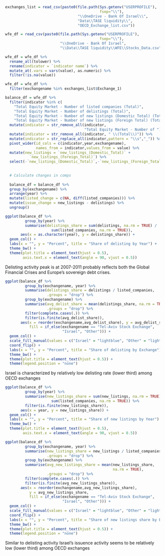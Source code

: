 
```r

exchanges_list = read_csv(paste0(file.path(Sys.getenv("USERPROFILE"),
                                           fsep="\\"),
                                 "\\OneDrive - Bank Of Israel\\",
                                 "Data\\TASE liquidity\\",
                                 "OECD_Exchange_list.csv"))

wfe_df = read_csv(paste0(file.path(Sys.getenv("USERPROFILE"),
                                           fsep="\\"),
                         "\\OneDrive - Bank Of Israel",
                         "\\Data\\TASE liquidity\\WFE\\Stocks_Data.csv"))

wfe_df = wfe_df %>%
  rename_all(tolower) %>% 
  rename(indicator = `indicator name`) %>% 
  mutate_at(.vars = vars(value), as.numeric) %>% 
  filter(!is.na(value))

wfe_df = wfe_df %>% 
  filter(exchangename %in% exchanges_list$Exchange_1)

```



```r

balance_df = wfe_df %>% 
  filter(indicator %in% c(
    "Total Equity Market - Number of listed companies (Total)",
    "Total Equity Market - Number of delistings (Total)",
    "Total Equity Market - Number of new listings (Domestic Total) (Total)",
    "Total Equity Market - Number of new listings (Foreign Total) (Total)")) %>% 
  mutate(indicator = str_remove_all(indicator,
                                    "Total Equity Market - Number of ")) %>% 
  mutate(indicator = str_remove_all(indicator, " \\(Total\\)")) %>% 
  mutate(indicator = str_replace_all(indicator,pattern = "\\s","_")) %>% 
  pivot_wider(id_cols = c(indicator,year,exchangename),
              names_from = indicator,values_from = value) %>% 
  mutate(new_listings = `new_listings_(Domestic_Total)` + 
           `new_listings_(Foreign_Total)`) %>% 
  select(-`new_listings_(Domestic_Total)`,-`new_listings_(Foreign_Total)`) 
  
  
  # Calculate changes in comps
  
  balance_df = balance_df %>% 
  group_by(exchangename) %>% 
  arrange(year) %>% 
  mutate(listed_change = c(NA, diff(listed_companies))) %>% 
  mutate(issue_change = new_listings - delistings) %>% 
  ungroup()

```


\subsection{Delistings}


```r

ggplot(balance_df %>% 
         group_by(year) %>% 
         summarise(delistings_share = sum(delistings, na.rm = TRUE) /
                     sum(listed_companies, na.rm = TRUE)),
       aes(x = as.character(year), y = delistings_share)) + 
  geom_col() + 
  labs(x = "", y = "Percent", title = "Share of delisting by Year") + 
  theme_bw() + 
  theme(plot.title = element_text(hjust = 0.5),
        axis.text.x = element_text(angle = 90, vjust = 0.5))

```

Delisting activity peak is at 2007-2011 probably reflects both the Global Financial Crises and Europe's sovereign debt crises.


```r

ggplot(balance_df %>% 
         group_by(exchangename, year) %>% 
         summarise(delistings_share = delistings / listed_companies,
                   .groups = "drop") %>% 
         group_by(exchangename) %>% 
         summarise(avg_delist_share = mean(delistings_share, na.rm = TRUE),
                   .groups = "drop") %>% 
         filter(complete.cases(.)) %>% 
         filter(is.finite(avg_delist_share)),
       aes(x = reorder(exchangename,avg_delist_share), y = avg_delist_share,
           fill = if_else(exchangename == "Tel-Aviv Stock Exchange",
                          "Israel", "Other"))) + 
  geom_col() + 
  scale_fill_manual(values = c("Israel" = "lightblue", "Other" = "lightgrey")) + 
  coord_flip() + 
  labs(x = "", y = "Percent", title = "Share of delisting by Exchange") + 
  theme_bw() + 
  theme(plot.title = element_text(hjust = 0.5)) + 
  theme(legend.position = "none")

```

Israel is characterized by relatively low delisting rate (lower third) among OECD exchanges
 
\subsection{Issues}


```r

ggplot(balance_df %>% 
         group_by(year) %>% 
         summarise(new_listings_share = sum(new_listings, na.rm = TRUE) /
                     sum(listed_companies, na.rm = TRUE)) %>% 
         filter(is.finite(new_listings_share)),
       aes(x = year, y = new_listings_share)) + 
  geom_col() + 
  labs(x = "", y = "Percent", title = "Share of new listings by Year") + 
  theme_bw() + 
  theme(plot.title = element_text(hjust = 0.5),
        axis.text.x = element_text(angle = 90, vjust = 0.5))

```


```r

ggplot(balance_df %>% 
         group_by(exchangename, year) %>% 
         summarise(new_listings_share = new_listings / listed_companies,
                   .groups = "drop") %>% 
         group_by(exchangename) %>% 
         summarise(avg_new_listings_share = mean(new_listings_share,
                                                 na.rm = TRUE),
                   .groups = "drop") %>% 
         filter(complete.cases(.)) %>% 
         filter(is.finite(avg_new_listings_share)),
       aes(x = reorder(exchangename,avg_new_listings_share),
           y = avg_new_listings_share,
           fill = if_else(exchangename == "Tel-Aviv Stock Exchange",
                          "Israel", "Other"))) + 
  geom_col() + 
  scale_fill_manual(values = c("Israel" = "lightblue", "Other" = "lightgrey")) + 
  coord_flip() + 
  labs(x = "", y = "Percent", title = "Share of new listings share by Exchange") + 
  theme_bw() + 
  theme(plot.title = element_text(hjust = 0.5)) + 
  theme(legend.position = "none")

```

Similar to delisting activity Israel's issuence activity seems to be relatively low (lower third) among OECD exchanges
